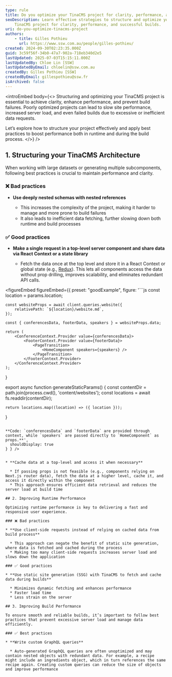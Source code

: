 ```yaml
---
type: rule
title: Do you optimize your TinaCMS project for clarity, performance, and reliable builds?
seoDescription: Learn effective strategies to structure and optimize your
    TinaCMS project for clarity, performance, and successful builds.
uri: do-you-optimize-tinacms-project
authors:
    - title: Gilles Pothieu
      url: https://www.ssw.com.au/people/gilles-pothieu/
created: 2024-09-30T02:23:35.000Z
guid: 3c59f56f-34b0-47a7-902a-718eb340d2e5
lastUpdated: 2025-07-03T15:15:11.000Z
lastUpdatedBy: Chloe Lin [SSW]
lastUpdatedByEmail: chloelin@ssw.com.au
createdBy: Gilles Pothieu [SSW]
createdByEmail: gillespothieu@ssw.fr
isArchived: false
---
```


<introEmbed
  body={<>
Structuring and optimizing your TinaCMS project is essential to achieve clarity, enhance performance, and prevent build failures. Poorly optimized projects can lead to slow site performance, increased server load, and even failed builds due to excessive or inefficient data requests.

Let’s explore how to structure your project effectively and apply best practices to boost performance both in runtime and during the build process.
  </>}
/>
## 1. Structuring your TinaCMS Architecture

When working with large datasets or generating multiple subcomponents, following best practices is crucial to maintain performance and clarity.

### ❌ Bad practices

* **Use deeply nested schemas with nested references**

  * This increases the complexity of the project, making it harder to manage and more prone to build failures
  * It also leads to inefficient data fetching, further slowing down both runtime and build processes

### ✅ Good practices

* **Make a single request in a top-level server component and share data via React Context or a state library**

  * Fetch the data once at the top level and store it in a React Context or global state (e.g., [Redux](https://redux.js.org/)). This lets all components access the data without prop drilling, improves scalability, and eliminates redundant API calls.

<figureEmbed figureEmbed={{
  preset: "goodExample",
  figure: '```js
    const location = params.location;

    const websiteProps = await client.queries.website({
        relativePath: `${location}/website.md`,
    });

    const { conferencesData, footerData, speakers } = websiteProps.data;

    return (
        <ConferenceContext.Provider value={conferencesData}>
            <FooterContext.Provider value={footerData}>
                <PageTransition>
                    <HomeComponent speakers={speakers} />
                </PageTransition>
            </FooterContext.Provider>
        </ConferenceContext.Provider>
    );
}

export async function generateStaticParams() {
    const contentDir = path.join(process.cwd(), \'content/websites\');
    const locations = await fs.readdir(contentDir);

    return locations.map((location) => ({ location }));
}
```

**Code: `conferencesData` and `footerData` are provided through context, while `speakers` are passed directly to `HomeComponent` as props.**',
  shouldDisplay: true
} } />


* **Cache data at a top-level and access it when necessary**

  * If passing props is not feasible (e.g., components relying on Next.js router data), fetch the data at a higher level, cache it, and access it directly within the component
  * This approach ensures efficient data retrieval and reduces the server load at build time

## 2. Improving Runtime Performance

Optimizing runtime performance is key to delivering a fast and responsive user experience.

### ❌ Bad practices

* **Use client-side requests instead of relying on cached data from build process**

  * This approach can negate the benefit of static site generation, where data is fetched and cached during the process
  * Making too many client-side requests increases server load and slows down the application

### ✅ Good practices

* **Use static site generation (SSG) with TinaCMS to fetch and cache data during builds**

  * Minimizes dynamic fetching and enhances performance
  * Faster load time
  * Less strain on the server

## 3. Improving Build Performance

To ensure smooth and reliable builds, it’s important to follow best practices that prevent excessive server load and manage data efficiently.

### ✅ Best practices

* **Write custom GraphQL queries**

  * Auto-generated GraphQL queries are often unoptimized and may contain nested objects with redundant data. For example, a recipe might include an ingredients object, which in turn references the same recipe again. Creating custom queries can reduce the size of objects and improve performance
